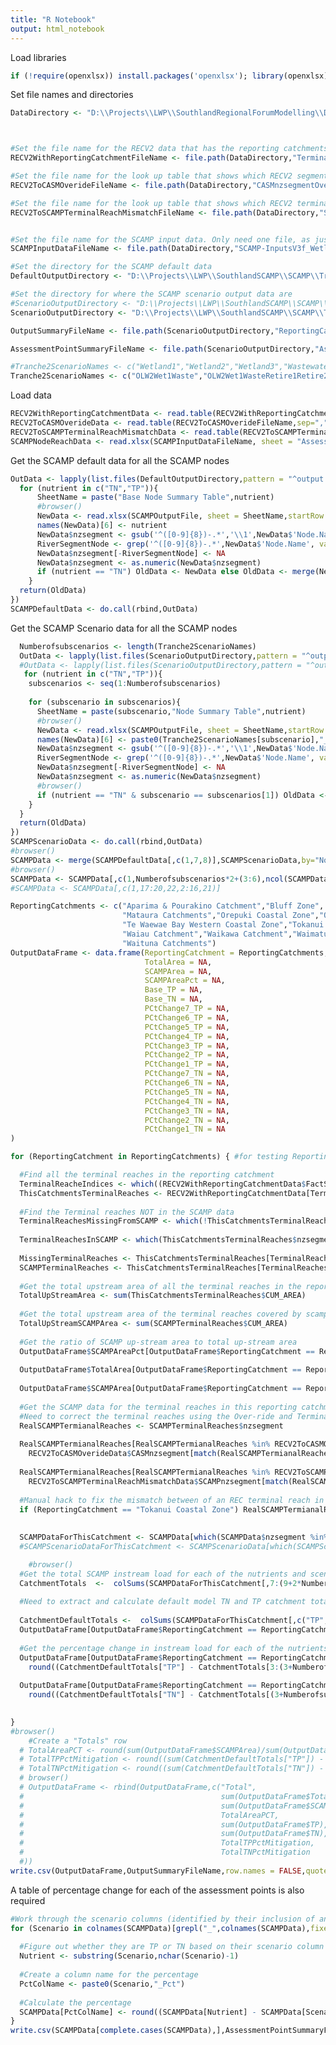 ```yaml
---
title: "R Notebook"
output: html_notebook
---
```


Load libraries

```r
if (!require(openxlsx)) install.packages('openxlsx'); library(openxlsx)
```

Set file names and directories
```r
DataDirectory <- "D:\\Projects\\LWP\\SouthlandRegionalForumModelling\\Data"



#Set the file name for the RECV2 data that has the reporting catchments in it
RECV2WithReportingCatchmentFileName <- file.path(DataDirectory,"TerminalReachesWithReportingCatchments.csv")

#Set the file name for the look up table that shows which RECV2 segments were combined for the purposes of SCAMP simplification
RECV2ToCASMOverideFileName <- file.path(DataDirectory,"CASMnzsegmentOverideForLocationV3.csv")

#Set the file name for the look up table that shows which RECV2 terminal segments match to SCAMP terminal segments (when they're not the same)
RECV2ToSCAMPTerminalReachMismatchFileName <- file.path(DataDirectory,"SCAMPTerminalReachToRECV2TerminalReach.csv")


#Set the file name for the SCAMP input data. Only need one file, as just need the sheet that relates SCAMP nodes to RECV2 reach numbers.
SCAMPInputDataFileName <- file.path(DataDirectory,"SCAMP-InputsV3f_Wetland1.xlsx")

#Set the directory for the SCAMP default data
DefaultOutputDirectory <- "D:\\Projects\\LWP\\SouthlandSCAMP\\SCAMP\\Tranche2"

#Set the directory for where the SCAMP scenario output data are
#ScenarioOutputDirectory <- "D:\\Projects\\LWP\\SouthlandSCAMP\\SCAMP\\OLW Mitigations"
ScenarioOutputDirectory <- "D:\\Projects\\LWP\\SouthlandSCAMP\\SCAMP\\Tranche2"

OutputSummaryFileName <- file.path(ScenarioOutputDirectory,"ReportingCatchmentSummariesV8_Bundlestest.csv")

AssessmentPointSummaryFileName <- file.path(ScenarioOutputDirectory,"AssessmentPointSummariesV8_Bundlestest.csv")

#Tranche2ScenarioNames <- c("Wetland1","Wetland2","Wetland3","Wastewater","Retirement1","Retirement2","Wet1WasteRestoration")
Tranche2ScenarioNames <- c("OLW2Wet1Waste","OLW2Wet1WasteRetire1Retire2","OLW2Wet2Waste","OLW2Wet3Waste")
```

Load data

```r
RECV2WithReportingCatchmentData <- read.table(RECV2WithReportingCatchmentFileName,sep=",",header = TRUE)
RECV2ToCASMOverideData <- read.table(RECV2ToCASMOverideFileName,sep=",",header=TRUE)
RECV2ToSCAMPTerminalReachMismatchData <- read.table(RECV2ToSCAMPTerminalReachMismatchFileName,sep=",",header=TRUE)
SCAMPNodeReachData <- read.xlsx(SCAMPInputDataFileName, sheet = "Assessment Points")
```


Get the SCAMP default data for all the SCAMP nodes
```r


OutData <- lapply(list.files(DefaultOutputDirectory,pattern = "^output summaries Bundles .*.xlsx$",full.names=TRUE), function(SCAMPOutputFile) {
  for (nutrient in c("TN","TP")){
      SheetName = paste("Base Node Summary Table",nutrient)
      #browser()
      NewData <- read.xlsx(SCAMPOutputFile, sheet = SheetName,startRow = 4,cols = c(1:6,12))
      names(NewData)[6] <- nutrient
      NewData$nzsegment <- gsub('^([0-9]{8})-.*','\\1',NewData$'Node.Name')
      RiverSegmentNode <- grep('^([0-9]{8})-.*',NewData$'Node.Name', value = FALSE)
      NewData$nzsegment[-RiverSegmentNode] <- NA
      NewData$nzsegment <- as.numeric(NewData$nzsegment)
      if (nutrient == "TN") OldData <- NewData else OldData <- merge(NewData,OldData)
    }
  return(OldData)
})
SCAMPDefaultData <- do.call(rbind,OutData)

```


Get the SCAMP Scenario data for all the SCAMP nodes
```r

  Numberofsubscenarios <- length(Tranche2ScenarioNames)
  OutData <- lapply(list.files(ScenarioOutputDirectory,pattern = "^output summaries Bundles.*.xlsx$",full.names=TRUE), function(SCAMPOutputFile) {
  #OutData <- lapply(list.files(ScenarioOutputDirectory,pattern = "^output summaries 1.*.xlsx$",full.names=TRUE), function(SCAMPOutputFile) {
   for (nutrient in c("TN","TP")){
    subscenarios <- seq(1:Numberofsubscenarios)
    
    for (subscenario in subscenarios){
      SheetName = paste(subscenario,"Node Summary Table",nutrient)
      #browser()
      NewData <- read.xlsx(SCAMPOutputFile, sheet = SheetName,startRow = 4,cols = c(1:6,12))
      names(NewData)[6] <- paste0(Tranche2ScenarioNames[subscenario],"_",nutrient)
      NewData$nzsegment <- gsub('^([0-9]{8})-.*','\\1',NewData$'Node.Name')
      RiverSegmentNode <- grep('^([0-9]{8})-.*',NewData$'Node.Name', value = FALSE)
      NewData$nzsegment[-RiverSegmentNode] <- NA
      NewData$nzsegment <- as.numeric(NewData$nzsegment)
      #browser()
      if (nutrient == "TN" & subscenario == subscenarios[1]) OldData <- NewData else OldData <- merge(NewData[,c(1,6)],OldData,by="Node.Name")
    }
  }
  return(OldData)
})
SCAMPScenarioData <- do.call(rbind,OutData)
#browser()
SCAMPData <- merge(SCAMPDefaultData[,c(1,7,8)],SCAMPScenarioData,by="Node.Name")
#browser()
SCAMPData <- SCAMPData[,c(1,Numberofsubscenarios*2+(3:6),ncol(SCAMPData),2:(2+2*Numberofsubscenarios),ncol(SCAMPData)-1)]
#SCAMPData <- SCAMPData[,c(1,17:20,22,2:16,21)]
```


```r
ReportingCatchments <- c("Aparima & Pourakino Catchment","Bluff Zone", "Catlins Zone",
                         "Mataura Catchments","Orepuki Coastal Zone","Oreti & Invercargill Catchments",
                         "Te Waewae Bay Western Coastal Zone","Tokanui Coastal Zone",
                         "Waiau Catchment","Waikawa Catchment","Waimatuku & Taunamau Catchments",
                         "Waituna Catchments")
OutputDataFrame <- data.frame(ReportingCatchment = ReportingCatchments,
                              TotalArea = NA,
                              SCAMPArea = NA,                              
                              SCAMPAreaPct = NA,
                              Base_TP = NA,
                              Base_TN = NA,
                              PCtChange7_TP = NA,
                              PCtChange6_TP = NA,
                              PCtChange5_TP = NA,
                              PCtChange4_TP = NA,
                              PCtChange3_TP = NA,
                              PCtChange2_TP = NA,
                              PCtChange1_TP = NA,
                              PCtChange7_TN = NA,
                              PCtChange6_TN = NA,
                              PCtChange5_TN = NA,
                              PCtChange4_TN = NA,
                              PCtChange3_TN = NA,
                              PCtChange2_TN = NA,
                              PCtChange1_TN = NA
)

for (ReportingCatchment in ReportingCatchments) { #for testing ReportingCatchment <- "Aparima & Pourakino Catchment"

  #Find all the terminal reaches in the reporting catchment
  TerminalReacheIndices <- which((RECV2WithReportingCatchmentData$FactSheetZ == ReportingCatchment) & (RECV2WithReportingCatchmentData$NextDownID == 0))
  ThisCatchmentsTerminalReaches <- RECV2WithReportingCatchmentData[TerminalReacheIndices,]
  
  #Find the Terminal reaches NOT in the SCAMP data
  TerminalReachesMissingFromSCAMP <- which(!ThisCatchmentsTerminalReaches$nzsegment %in% c(RECV2ToSCAMPTerminalReachMismatchData$nzsegment,SCAMPScenarioData$nzsegment,RECV2ToCASMOverideData$nzsegment))
  
  TerminalReachesInSCAMP <- which(ThisCatchmentsTerminalReaches$nzsegment %in% c(RECV2ToSCAMPTerminalReachMismatchData$nzsegment,SCAMPScenarioData$nzsegment,RECV2ToCASMOverideData$nzsegment))
  
  MissingTerminalReaches <- ThisCatchmentsTerminalReaches[TerminalReachesMissingFromSCAMP,]
  SCAMPTerminalReaches <- ThisCatchmentsTerminalReaches[TerminalReachesInSCAMP,]
  
  #Get the total upstream area of all the terminal reaches in the reporting catchment
  TotalUpStreamArea <- sum(ThisCatchmentsTerminalReaches$CUM_AREA)
  
  #Get the total upstream area of the terminal reaches covered by scamp
  TotalUpStreamSCAMPArea <- sum(SCAMPTerminalReaches$CUM_AREA)
  
  #Get the ratio of SCAMP up-stream area to total up-stream area
  OutputDataFrame$SCAMPAreaPct[OutputDataFrame$ReportingCatchment == ReportingCatchment] <- round(TotalUpStreamSCAMPArea / TotalUpStreamArea * 100,0)
  
  OutputDataFrame$TotalArea[OutputDataFrame$ReportingCatchment == ReportingCatchment] <- round(TotalUpStreamArea,0)
  
  OutputDataFrame$SCAMPArea[OutputDataFrame$ReportingCatchment == ReportingCatchment] <- round(TotalUpStreamSCAMPArea,0)
  
  #Get the SCAMP data for the terminal reaches in this reporting catchment
  #Need to correct the terminal reaches using the Over-ride and TerminalReach mismatch data
  RealSCAMPTermianalReaches <- SCAMPTerminalReaches$nzsegment
  
  RealSCAMPTermianalReaches[RealSCAMPTermianalReaches %in% RECV2ToCASMOverideData$nzsegment] <-
    RECV2ToCASMOverideData$CASMnzsegment[match(RealSCAMPTermianalReaches[RealSCAMPTermianalReaches %in% RECV2ToCASMOverideData$nzsegment],RECV2ToCASMOverideData$nzsegment)]
  
  RealSCAMPTermianalReaches[RealSCAMPTermianalReaches %in% RECV2ToSCAMPTerminalReachMismatchData$nzsegment] <-
    RECV2ToSCAMPTerminalReachMismatchData$SCAMPnzsegment[match(RealSCAMPTermianalReaches[RealSCAMPTermianalReaches %in% RECV2ToSCAMPTerminalReachMismatchData$nzsegment],RECV2ToSCAMPTerminalReachMismatchData$nzsegment)]
  
  #Manual hack to fix the mismatch between of an REC terminal reach in the Tokanui Reporting Catchment flowing to the Toenui Estuary (in the Mataura Reporting Catchment)
  if (ReportingCatchment == "Tokanui Coastal Zone") RealSCAMPTermianalReaches <- RealSCAMPTermianalReaches[RealSCAMPTermianalReaches != 15319805]
  
  
  SCAMPDataForThisCatchment <- SCAMPData[which(SCAMPData$nzsegment %in% RealSCAMPTermianalReaches),]
  #SCAMPScenarioDataForThisCatchment <- SCAMPScenarioData[which(SCAMPScenarioData$nzsegment %in% RealSCAMPTermianalReaches),]

    #browser()
  #Get the total SCAMP instream load for each of the nutrients and scenarios
  CatchmentTotals  <-  colSums(SCAMPDataForThisCatchment[,7:(9+2*Numberofsubscenarios-1)])
  
  #Need to extract and calculate default model TN and TP catchment totals
  
  CatchmentDefaultTotals <-  colSums(SCAMPDataForThisCatchment[,c("TP","TN")])
  OutputDataFrame[OutputDataFrame$ReportingCatchment == ReportingCatchment,c(5:6)] <- CatchmentDefaultTotals
  
  #Get the percentage change in instream load for each of the nutrients and mitigation scenarios
  OutputDataFrame[OutputDataFrame$ReportingCatchment == ReportingCatchment,7:(7+Numberofsubscenarios-1)] <- 
    round((CatchmentDefaultTotals["TP"] - CatchmentTotals[3:(3+Numberofsubscenarios-1)]) / CatchmentDefaultTotals["TP"] * 100,1)
  
  OutputDataFrame[OutputDataFrame$ReportingCatchment == ReportingCatchment,(7+Numberofsubscenarios):(7+2*Numberofsubscenarios-1)] <- 
    round((CatchmentDefaultTotals["TN"] - CatchmentTotals[(3+Numberofsubscenarios):(3+2*Numberofsubscenarios-1)]) / CatchmentDefaultTotals["TN"] * 100,0)
  

}
#browser()
    #Create a "Totals" row
  # TotalAreaPCT <- round(sum(OutputDataFrame$SCAMPArea)/sum(OutputDataFrame$TotalArea) * 100,0)
  # TotalTPPctMitigation <- round((sum(CatchmentDefaultTotals["TP"]) - sum(CatchmentTotals[3:9]))/sum(CatchmentDefaultTotals["TP"]) * 100,0)
  # TotalTNPctMitigation <- round((sum(CatchmentDefaultTotals["TN"]) - sum(CatchmentTotals[10:16]))/sum(CatchmentDefaultTotals["TN"]) * 100,0)
  # browser()
  # OutputDataFrame <- rbind(OutputDataFrame,c("Total",
  #                                            sum(OutputDataFrame$TotalArea),
  #                                            sum(OutputDataFrame$SCAMPArea),
  #                                            TotalAreaPCT,
  #                                            sum(OutputDataFrame$TP),
  #                                            sum(OutputDataFrame$TN),
  #                                            TotalTPPctMitigation,
  #                                            TotalTNPctMitigation
  #))
write.csv(OutputDataFrame,OutputSummaryFileName,row.names = FALSE,quote=FALSE)
```


A table of percentage change for each of the assessment points is also required

```r
#Work through the scenario columns (identified by their inclusion of an underscore)
for (Scenario in colnames(SCAMPData)[grepl("_",colnames(SCAMPData),fixed=TRUE)]) {
  
  #Figure out whether they are TP or TN based on their scenario column name suffix
  Nutrient <- substring(Scenario,nchar(Scenario)-1)
  
  #Create a column name for the percentage
  PctColName <- paste0(Scenario,"_Pct")
  
  #Calculate the percentage
  SCAMPData[PctColName] <- round((SCAMPData[Nutrient] - SCAMPData[Scenario]) / SCAMPData[Nutrient] * 100,1)
}
write.csv(SCAMPData[complete.cases(SCAMPData),],AssessmentPointSummaryFileName,row.names = FALSE,quote=FALSE)
```
